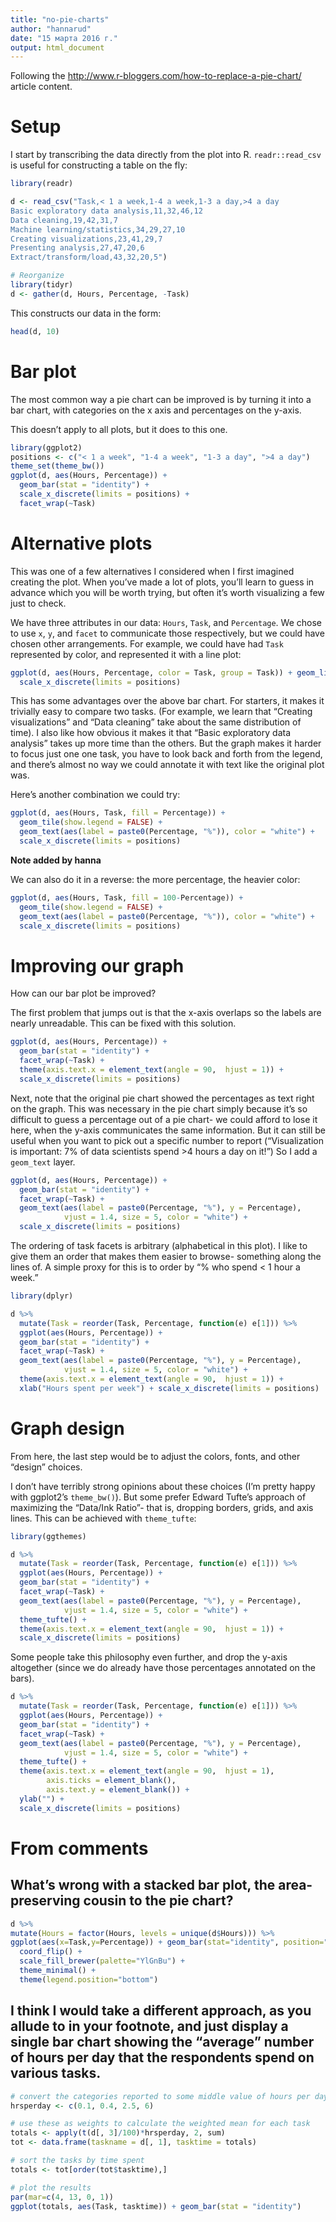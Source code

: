 ---
title: "no-pie-charts"
author: "hannarud"
date: "15 марта 2016 г."
output: html_document
---

Following the <http://www.r-bloggers.com/how-to-replace-a-pie-chart/> article content.

# Setup

I start by transcribing the data directly from the plot into R. `readr::read_csv` is useful for constructing a table on the fly:

```{r}
library(readr)

d <- read_csv("Task,< 1 a week,1-4 a week,1-3 a day,>4 a day
Basic exploratory data analysis,11,32,46,12
Data cleaning,19,42,31,7
Machine learning/statistics,34,29,27,10
Creating visualizations,23,41,29,7
Presenting analysis,27,47,20,6
Extract/transform/load,43,32,20,5")

# Reorganize
library(tidyr)
d <- gather(d, Hours, Percentage, -Task)
```

This constructs our data in the form:

```{r}
head(d, 10)
```

# Bar plot

The most common way a pie chart can be improved is by turning it into a bar chart, with categories on the x axis and percentages on the y-axis.

This doesn’t apply to all plots, but it does to this one.

```{r}
library(ggplot2)
positions <- c("< 1 a week", "1-4 a week", "1-3 a day", ">4 a day")
theme_set(theme_bw())
ggplot(d, aes(Hours, Percentage)) +
  geom_bar(stat = "identity") +
  scale_x_discrete(limits = positions) +
  facet_wrap(~Task)
```

# Alternative plots

This was one of a few alternatives I considered when I first imagined creating the plot. When you’ve made a lot of plots, you’ll learn to guess in advance which you will be worth trying, but often it’s worth visualizing a few just to check.

We have three attributes in our data: `Hours`, `Task`, and `Percentage`. We chose to use `x`, `y`, and `facet` to communicate those respectively, but we could have chosen other arrangements. For example, we could have had `Task` represented by color, and represented it with a line plot:

```{r}
ggplot(d, aes(Hours, Percentage, color = Task, group = Task)) + geom_line() + 
  scale_x_discrete(limits = positions)
```

This has some advantages over the above bar chart. For starters, it makes it trivially easy to compare two tasks. (For example, we learn that “Creating visualizations” and “Data cleaning” take about the same distribution of time). I also like how obvious it makes it that “Basic exploratory data analysis” takes up more time than the others. But the graph makes it harder to focus just one one task, you have to look back and forth from the legend, and there’s almost no way we could annotate it with text like the original plot was.

Here’s another combination we could try:

```{r}
ggplot(d, aes(Hours, Task, fill = Percentage)) +
  geom_tile(show.legend = FALSE) +
  geom_text(aes(label = paste0(Percentage, "%")), color = "white") +
  scale_x_discrete(limits = positions)
```

**Note added by hanna**

We can also do it in a reverse: the more percentage, the heavier color:

```{r}
ggplot(d, aes(Hours, Task, fill = 100-Percentage)) +
  geom_tile(show.legend = FALSE) +
  geom_text(aes(label = paste0(Percentage, "%")), color = "white") +
  scale_x_discrete(limits = positions)
```

# Improving our graph

How can our bar plot be improved?

The first problem that jumps out is that the x-axis overlaps so the labels are nearly unreadable. This can be fixed with this solution.

```{r}
ggplot(d, aes(Hours, Percentage)) +
  geom_bar(stat = "identity") +
  facet_wrap(~Task) +
  theme(axis.text.x = element_text(angle = 90,  hjust = 1)) +
  scale_x_discrete(limits = positions)
```

Next, note that the original pie chart showed the percentages as text right on the graph. This was necessary in the pie chart simply because it’s so difficult to guess a percentage out of a pie chart- we could afford to lose it here, when the y-axis communicates the same information. But it can still be useful when you want to pick out a specific number to report (“Visualization is important: 7% of data scientists spend >4 hours a day on it!”) So I add a `geom_text` layer.

```{r}
ggplot(d, aes(Hours, Percentage)) +
  geom_bar(stat = "identity") +
  facet_wrap(~Task) +
  geom_text(aes(label = paste0(Percentage, "%"), y = Percentage),
            vjust = 1.4, size = 5, color = "white") +
  scale_x_discrete(limits = positions)
```

The ordering of task facets is arbitrary (alphabetical in this plot). I like to give them an order that makes them easier to browse- something along the lines of. A simple proxy for this is to order by “% who spend < 1 hour a week.”

```{r}
library(dplyr)

d %>%
  mutate(Task = reorder(Task, Percentage, function(e) e[1])) %>%
  ggplot(aes(Hours, Percentage)) +
  geom_bar(stat = "identity") +
  facet_wrap(~Task) +
  geom_text(aes(label = paste0(Percentage, "%"), y = Percentage),
            vjust = 1.4, size = 5, color = "white") +
  theme(axis.text.x = element_text(angle = 90,  hjust = 1)) +
  xlab("Hours spent per week") + scale_x_discrete(limits = positions)
```

# Graph design

From here, the last step would be to adjust the colors, fonts, and other “design” choices.

I don’t have terribly strong opinions about these choices (I’m pretty happy with ggplot2’s `theme_bw()`). But some prefer Edward Tufte’s approach of maximizing the “Data/Ink Ratio”- that is, dropping borders, grids, and axis lines. This can be achieved with `theme_tufte`:

```{r}
library(ggthemes)

d %>%
  mutate(Task = reorder(Task, Percentage, function(e) e[1])) %>%
  ggplot(aes(Hours, Percentage)) +
  geom_bar(stat = "identity") +
  facet_wrap(~Task) +
  geom_text(aes(label = paste0(Percentage, "%"), y = Percentage),
            vjust = 1.4, size = 5, color = "white") +
  theme_tufte() +
  theme(axis.text.x = element_text(angle = 90,  hjust = 1)) +
  scale_x_discrete(limits = positions)
```

Some people take this philosophy even further, and drop the y-axis altogether (since we do already have those percentages annotated on the bars).

```{r}
d %>%
  mutate(Task = reorder(Task, Percentage, function(e) e[1])) %>%
  ggplot(aes(Hours, Percentage)) +
  geom_bar(stat = "identity") +
  facet_wrap(~Task) +
  geom_text(aes(label = paste0(Percentage, "%"), y = Percentage),
            vjust = 1.4, size = 5, color = "white") +
  theme_tufte() +
  theme(axis.text.x = element_text(angle = 90,  hjust = 1),
        axis.ticks = element_blank(),
        axis.text.y = element_blank()) +
  ylab("") +
  scale_x_discrete(limits = positions)
```

# From comments

## What's wrong with a stacked bar plot, the area-preserving cousin to the pie chart?

```{r}
d %>%
mutate(Hours = factor(Hours, levels = unique(d$Hours))) %>%
ggplot(aes(x=Task,y=Percentage)) + geom_bar(stat="identity", position="stack", aes(fill=Hours)) +
  coord_flip() +
  scale_fill_brewer(palette="YlGnBu") +
  theme_minimal() +
  theme(legend.position="bottom")
```

## I think I would take a different approach, as you allude to in your footnote, and just display a single bar chart showing the "average" number of hours per day that the respondents spend on various tasks.

```{r}
# convert the categories reported to some middle value of hours per day
hrsperday <- c(0.1, 0.4, 2.5, 6)

# use these as weights to calculate the weighted mean for each task
totals <- apply(t(d[, 3]/100)*hrsperday, 2, sum)
tot <- data.frame(taskname = d[, 1], tasktime = totals)

# sort the tasks by time spent
totals <- tot[order(tot$tasktime),]

# plot the results
par(mar=c(4, 13, 0, 1))
ggplot(totals, aes(Task, tasktime)) + geom_bar(stat = "identity")
```
